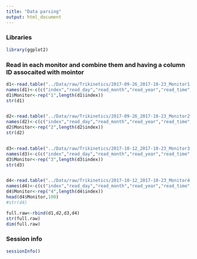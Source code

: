```yaml
---
title: "Data parsing"
output: html_document
---
```


### Libraries

```r
library(ggplot2)
```


### Read in each monitor and combine them and having a column ID assocaited with mointor

```r
d1<-read.table("../Data/raw/Trikinetics/2017-09-26_2017-10-23_Monitor1.txt")
names(d1)<-c(c("index","read_day","read_month","read_year","read_time","monitor_status","extra","unused1","unused2","unused3","unused4","light_status"),paste("t",seq(1,32),sep=""))
d1$Monitor<-rep("1",length(d1$index))
str(d1)


d2<-read.table("../Data/raw/Trikinetics/2017-09-26_2017-10-23_Monitor2.txt")
names(d2)<-c(c("index","read_day","read_month","read_year","read_time","monitor_status","extra","unused1","unused2","unused3","unused4","light_status"),paste("t",seq(1,32),sep=""))
d2$Monitor<-rep("2",length(d2$index))
str(d2)


d3<-read.table("../Data/raw/Trikinetics/2017-10-12_2017-10-23_Monitor3.txt")
names(d3)<-c(c("index","read_day","read_month","read_year","read_time","monitor_status","extra","unused1","unused2","unused3","unused4","light_status"),paste("t",seq(1,32),sep=""))
d3$Monitor<-rep("3",length(d3$index))
str(d3)


d4<-read.table("../Data/raw/Trikinetics/2017-10-12_2017-10-23_Monitor4.txt")
names(d4)<-c(c("index","read_day","read_month","read_year","read_time","monitor_status","extra","unused1","unused2","unused3","unused4","light_status"),paste("t",seq(1,32),sep=""))
d4$Monitor<-rep("4",length(d4$index))
head(d4$Monitor,100)
#str(d4)

full.raw<-rbind(d1,d2,d3,d4)
str(full.raw)
dim(full.raw)


```











### Session info

```r
sessionInfo()

```